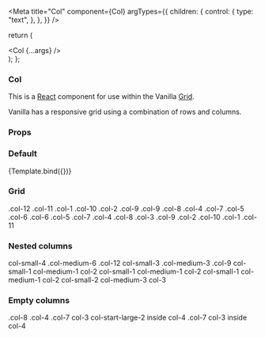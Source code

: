 

<Meta
  title="Col"
  component={Col}
  argTypes={{
    children: {
      control: {
        type: "text",
      },
    },
  }}
/>

  return (
    <div className="grid-demo">
      <Row>
        <Col {...args} />
      </Row>
    </div>
  );
};

### Col

This is a [React](https://reactjs.org/) component for use within the Vanilla [Grid](https://docs.vanillaframework.io/patterns/grid/).

Vanilla has a responsive grid using a combination of rows and columns.

### Props

<ArgsTable of={Col} />

### Default

<Canvas>
  <Story name="Default" args={{ children: "Hi, I'm Col.", size: 12 }}>
    {Template.bind({})}
  </Story>
</Canvas>

### Grid

<Canvas>
  <Story name="Grid">
    <div className="grid-demo">
      <Row>
        <Col size="12">
          <span>.col-12</span>
        </Col>
      </Row>
      <Row>
        <Col size="11">
          <span>.col-11</span>
        </Col>
        <Col size="1">
          <span>.col-1</span>
        </Col>
      </Row>
      <Row>
        <Col size="10">
          <span>.col-10</span>
        </Col>
        <Col size="2">
          <span>.col-2</span>
        </Col>
      </Row>
      <Row>
        <Col size="9">
          <span>.col-9</span>
        </Col>
        <Col size="3">
          <span>.col-9</span>
        </Col>
      </Row>
      <Row>
        <Col size="8">
          <span>.col-8</span>
        </Col>
        <Col size="4">
          <span>.col-4</span>
        </Col>
      </Row>
      <Row>
        <Col size="7">
          <span>.col-7</span>
        </Col>
        <Col size="5">
          <span>.col-5</span>
        </Col>
      </Row>
      <Row>
        <Col size="6">
          <span>.col-6</span>
        </Col>
        <Col size="6">
          <span>.col-6</span>
        </Col>
      </Row>
      <Row>
        <Col size="5">
          <span>.col-5</span>
        </Col>
        <Col size="7">
          <span>.col-7</span>
        </Col>
      </Row>
      <Row>
        <Col size="4">
          <span>.col-4</span>
        </Col>
        <Col size="8">
          <span>.col-8</span>
        </Col>
      </Row>
      <Row>
        <Col size="3">
          <span>.col-3</span>
        </Col>
        <Col size="9">
          <span>.col-9</span>
        </Col>
      </Row>
      <Row>
        <Col size="2">
          <span>.col-2</span>
        </Col>
        <Col size="10">
          <span>.col-10</span>
        </Col>
      </Row>
      <Row>
        <Col size="1">
          <span>.col-1</span>
        </Col>
        <Col size="11">
          <span>.col-11</span>
        </Col>
      </Row>
    </div>
  </Story>
</Canvas>

### Nested columns

<Canvas>
  <Story name="Nested columns">
    <div className="grid-demo">
      <Row>
        <Col small="4" medium="6" size="12">
          col-small-4 .col-medium-6 .col-12
          <Row>
            <Col small="3" medium="3" size="9">
              col-small-3 .col-medium-3 .col-9
              <Row>
                <Col small="1" medium="1" size="2">
                  col-small-1 col-medium-1 col-2
                </Col>
                <Col small="1" medium="1" size="3">
                  col-small-1 col-medium-1 col-2
                </Col>
                <Col small="1" medium="1" size="3">
                  col-small-1 col-medium-1 col-2
                </Col>
              </Row>
            </Col>
            <Col small="1" medium="3" size="3">
              col-small-2 col-medium-3 col-3
            </Col>
          </Row>
        </Col>
      </Row>
    </div>
  </Story>
</Canvas>

### Empty columns

<Canvas>
  <Story name="Empty columns">
    <div className="grid-demo">
      <Row>
        <Col size="8">.col-8</Col>
        <Col size="4">.col-4</Col>
      </Row>
      <Row>
        <Col size="7">.col-7</Col>
        <Col size="4">
          <Row>
            <Col size="3" emptyLarge="2">
              col-3 col-start-large-2 inside col-4
            </Col>
          </Row>
        </Col>
      </Row>
      <Row>
        <Col size="7">.col-7</Col>
        <Col size="4">
          <Row>
            <Col size="3">col-3 inside col-4</Col>
          </Row>
        </Col>
      </Row>
    </div>
  </Story>
</Canvas>
